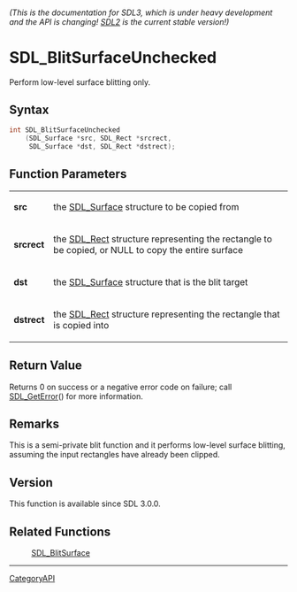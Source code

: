 ====== (This is the documentation for SDL3, which is under heavy development and the API is changing! [https://wiki.libsdl.org/ SDL2] is the current stable version!) ======
= SDL_BlitSurfaceUnchecked =

Perform low-level surface blitting only.

== Syntax ==

<syntaxhighlight lang='c'>
int SDL_BlitSurfaceUnchecked
    (SDL_Surface *src, SDL_Rect *srcrect,
     SDL_Surface *dst, SDL_Rect *dstrect);
</syntaxhighlight>

== Function Parameters ==

{|
|'''src'''
|the [[SDL_Surface]] structure to be copied from
|-
|'''srcrect'''
|the [[SDL_Rect]] structure representing the rectangle to be copied, or NULL to copy the entire surface
|-
|'''dst'''
|the [[SDL_Surface]] structure that is the blit target
|-
|'''dstrect'''
|the [[SDL_Rect]] structure representing the rectangle that is copied into
|}

== Return Value ==

Returns 0 on success or a negative error code on failure; call
[[SDL_GetError]]() for more information.

== Remarks ==

This is a semi-private blit function and it performs low-level surface
blitting, assuming the input rectangles have already been clipped.

== Version ==

This function is available since SDL 3.0.0.

== Related Functions ==

:[[SDL_BlitSurface]]

----
[[CategoryAPI]]


